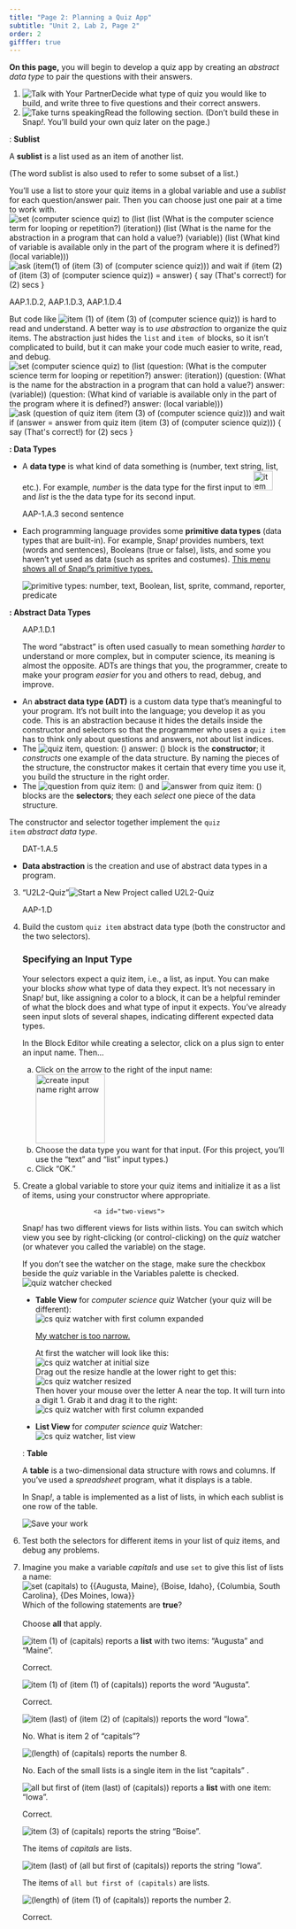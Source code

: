 ```yaml
---
title: "Page 2: Planning a Quiz App"
subtitle: "Unit 2, Lab 2, Page 2"
order: 2
gifffer: true
---
```


::: learn
<p><strong>On this page,</strong> you will begin to develop a quiz app by creating an <em>abstract data type</em> to pair the questions with their answers.</p>
:::

::: {#first .forYouToDo}
<ol>

<li><img src="/img/icons/talk-with-your-partner.png" title="Talk with Your Partner" alt="Talk with Your Partner" class="inline"/>Decide what type of quiz you would like to build, and write three to five questions and their correct answers.</li>

<li><img src="/img/icons/take-turns-speaking-mini.gif" title="Take turns speaking" alt="Take turns speaking" class="inline"/>Read the following section. (Don't build these in Snap<em>!</em>. You'll build your own quiz later on the page.)</li>

</ol>
:::

<p>

::: vocab
: <strong>Sublist</strong>

<p>A <strong>sublist</strong> is a list used as an item of another list.</p>

<p>(The word sublist is also used to refer to some subset of a list.)</p>
:::

You'll use a list to store your quiz items in a global variable and use a <em>sublist</em> for each question/answer pair. Then you can choose just one pair at a time to work with. <img src="/img/2-complexity/quiz-questions-list-of-lists.png" title="set (computer science quiz) to (list (list (What is the computer science term for looping or repetition?) (iteration)) (list (What is the name for the abstraction in a program that can hold a value?) (variable)) (list (What kind of variable is available only in the part of the program where it is defined?) (local variable)))" alt="set (computer science quiz) to (list (list (What is the computer science term for looping or repetition?) (iteration)) (list (What is the name for the abstraction in a program that can hold a value?) (variable)) (list (What kind of variable is available only in the part of the program where it is defined?) (local variable)))" class="indent"/> <img src="/img/2-complexity/item-of-item-of-script.png" title="ask (item(1) of (item (3) of (computer science quiz))) and wait
if (item (2) of (item (3) of (computer science quiz)) = answer) {
say (That&apos;s correct!) for (2) secs
}" alt="ask (item(1) of (item (3) of (computer science quiz))) and wait
if (item (2) of (item (3) of (computer science quiz)) = answer) {
say (That&apos;s correct!) for (2) secs
}" class="indent"/>

</p>

::: comment
AAP.1.D.2, AAP.1.D.3, AAP.1.D.4
:::

<p>But code like <img src="/img/2-complexity/item-1-of-item-3-of.png" title="item (1) of (item (3) of (computer science quiz))" alt="item (1) of (item (3) of (computer science quiz))" class="inline"/> is hard to read and understand. A better way is to <em>use abstraction</em> to organize the quiz items. The abstraction just hides the <code>list</code> and <code>item of</code> blocks, so it isn't complicated to build, but it can make your code much easier to write, read, and debug.<br /> <img src="/img/2-complexity/quiz-questions-list-of-adts.png" title="set (computer science quiz) to (list (question: (What is the computer science term for looping or repetition?) answer: (iteration)) (question: (What is the name for the abstraction in a program that can hold a value?) answer: (variable)) (question: (What kind of variable is available only in the part of the program where it is defined?) answer: (local variable)))" alt="set (computer science quiz) to (list (question: (What is the computer science term for looping or repetition?) answer: (iteration)) (question: (What is the name for the abstraction in a program that can hold a value?) answer: (variable)) (question: (What kind of variable is available only in the part of the program where it is defined?) answer: (local variable)))" class="indent"/> <img src="/img/2-complexity/abstracted-quiz-script.png" title="ask (question of quiz item (item (3) of (computer science quiz))) and wait
if (answer = answer from quiz item (item (3) of (computer science quiz))) {
say (That&apos;s correct!) for (2) secs
}" alt="ask (question of quiz item (item (3) of (computer science quiz))) and wait
if (answer = answer from quiz item (item (3) of (computer science quiz))) {
say (That&apos;s correct!) for (2) secs
}" class="indent"/></p>

::: vocabFullWidth
<strong>: Data Types</strong>

<ul>

<li>A <strong>data type</strong> is what kind of data something is (number, text string, list, etc.). For example, <em>number</em> is the data type for the first input to <img src="/img/blocks/item.png" title="item (1) of ()" alt="item (1) of ()" height="35"/> and <em>list</em> is the the data type for its second input.</li>

::: comment
AAP-1.A.3 second sentence
:::

<li>

Each programming language provides some <strong>primitive data types</strong> (data types that are built-in). For example, Snap<em>!</em> provides numbers, text (words and sentences), Booleans (true or false), lists, and some you haven't yet used as data (such as sprites and costumes). <a href="#hint-primitive" data-bs-toggle="collapse" title="This menu shows all of Snap!'s primitive types.">This menu shows all of Snap<em>!</em>'s primitive types.</a>

::: {#hint-primitive .collapse}
<img src="/img/2-complexity/isa-menu.png" title="primitive types: number, text, Boolean, list, sprite, command, reporter, predicate" alt="primitive types: number, text, Boolean, list, sprite, command, reporter, predicate" class="indent"/>
:::

</li>

</ul>
:::

::: vocabFullWidth
<strong>: Abstract Data Types</strong>

<ul>

::: comment
AAP.1.D.1
:::

::: sidenoteBig
<p>The word "abstract" is often used casually to mean something <em>harder</em> to understand or more complex, but in computer science, its meaning is almost the opposite. ADTs are things that you, the programmer, create to make your program <em>easier</em> for you and others to read, debug, and improve.</p>
:::

<li>An <strong>abstract data type (ADT)</strong> is a custom data type that's meaningful to your program. It's not built into the language; you develop it as you code. This is an abstraction because it hides the details inside the constructor and selectors so that the programmer who uses a <code>quiz item</code> has to think only about questions and answers, not about list indices.</li>

<li>The <img src="/img/2-complexity/quiz-item-constructor.png" title="quiz item, question: () answer: ()" alt="quiz item, question: () answer: ()" class="inline"/> block is the <strong>constructor</strong>; it <em>constructs</em> one example of the data structure. By naming the pieces of the structure, the constructor makes it certain that every time you use it, you build the structure in the right order.<br /> <!--<img class="indent" src="/img/2-complexity/quiz-questions-constructor-definition.png" alt="quiz item, question: (question) answer: (answer) {report (list (question) (answer))}" title="quiz item, question: (question) answer: (answer) {report (list (question) (answer))}">--></li>

<li>The <img src="/img/2-complexity/question-selector.png" title="question from quiz item: ()" alt="question from quiz item: ()" class="inline"/> and <img src="/img/2-complexity/answer-selector.png" title="answer from quiz item: ()" alt="answer from quiz item: ()" class="inline"/> blocks are the <strong>selectors</strong>; they each <em>select</em> one piece of the data structure.<br /> <!--<img class="indent" src="/img/2-complexity/question-definition.png" alt="question from quiz item: (quiz item) {report (item (1) of (quiz item)}" title="question from quiz item: (quiz item) {report (item (1) of (quiz item)}" />
<img class="indent" src="/img/2-complexity/answer-definition.png" alt="answer from quiz item: (quiz item) {report (item (2) of (quiz item)}" title="answer from quiz item: (quiz item) {report (item (2) of (quiz item)}" />--></li>

</ul>

The constructor and selector together implement the <code>quiz item</code> <em>abstract data type</em>.

<ul>

::: comment
DAT-1.A.5
:::

<li><strong>Data abstraction</strong> is the creation and use of abstract data types in a program.</li>

</ul>
:::

::: forYouToDo
<ol start="3">

<li>

::: newProject
["U2L2-Quiz"]{.text}<img src="/img/icons/new-project-called.png" title="Start a New Project called U2L2-Quiz" alt="Start a New Project called U2L2-Quiz"/><a  name="input-type"> </a>
:::

</li>

::: comment
AAP-1.D
:::

<li>Build the custom <code>quiz item</code> abstract data type (both the constructor and the two selectors).</li>

::: narrower
### <strong>Specifying an Input Type</strong>

<p>Your selectors expect a quiz item, i.e., a list, as input. You can make your blocks <em>show</em> what type of data they expect. It's not necessary in Snap<em>!</em> but, like assigning a color to a block, it can be a helpful reminder of what the block does and what type of input it expects. You've already seen input slots of several shapes, indicating different expected data types.</p>

<p>

In the Block Editor while creating a selector, click on a plus sign to enter an input name. Then...

<ol style="list-style-type:lower-alpha">

<li>Click on the arrow to the right of the input name:<br /> <img src="/img/2-complexity/create-input-name-right_arrow.png" title="create input name right arrow" alt="create input name right arrow" class="indent" height="125"/></li>

<li>Choose the data type you want for that input. (For this project, you'll use the "text" and "list" input types.)</li>

<li>Click "OK."</li>

</ol>

</p>
:::

<li>Create a global variable to store your quiz items and initialize it as a list of items, using your constructor where appropriate.</li>

```         
                  <a id="two-views">
```

<a id="two-views"> </a>

::: narrower
Snap<em>!</em> has two different views for lists within lists. You can switch which view you see by right-clicking (or control-clicking) on the <var>quiz</var> watcher (or whatever you called the variable) on the stage.

::: endnote
If you don't see the watcher on the stage, make sure the checkbox beside the <var>quiz</var> variable in the Variables palette is checked. <img src="/img/2-complexity/quiz-watcher.png" title="quiz watcher checked" alt="quiz watcher checked" class="inlinde"/>
:::

<ul style="list-style-type: disc;">

<li>

<strong>Table View</strong> for <var>computer science quiz</var> Watcher (your quiz will be different):<br /> <img src="/img/2-complexity/csquiz-big.png" title="cs quiz watcher with first column expanded" alt="cs quiz watcher with first column expanded" class="indent"/>

::: endnote
<a href="#table-hint" data-bs-toggle="collapse" title="">My watcher is too narrow.</a>

::: {#table-hint .collapse}
At first the watcher will look like this:<br /> <img src="/img/2-complexity/csquiz-small.png" title="cs quiz watcher at initial size" alt="cs quiz watcher at initial size" class="indent"/><br /> Drag out the resize handle at the lower right to get this:<br /> <img src="/img/2-complexity/csquiz-med.png" title="cs quiz watcher resized" alt="cs quiz watcher resized" class="indent"/><br /> Then hover your mouse over the letter A near the top. It will turn into a digit 1. Grab it and drag it to the right:<br /> <img src="/img/2-complexity/csquiz-big.png" title="cs quiz watcher with first column expanded" alt="cs quiz watcher with first column expanded" class="indent"/>
:::
:::

</li>

<li><strong>List View</strong> for <var>computer science quiz</var> Watcher:<br /> <img src="/img/2-complexity/csquiz-list.png" title="cs quiz watcher, list view" alt="cs quiz watcher, list view" class="indent"/></li>

</ul>
:::

::: vocabFullWidth
: <strong>Table</strong>

<p>A <strong>table</strong> is a two-dimensional data structure with rows and columns. If you've used a <em>spreadsheet</em> program, what it displays is a table.</p>

<p>In Snap<em>!</em>, a table is implemented as a list of lists, in which each sublist is one row of the table.</p>
:::

<img src="/img/icons/save-now.png" title="Save your work" alt="Save your work" class="imageRight"/>

<li>Test both the selectors for different items in your list of quiz items, and debug any problems.</li>

<li>

<!-- Question 1-->

::: {.assessment-data type="multiplechoice" identifier="capitals" hasinlinefeedback="true" maxchoices="8" responseidentifier="ri1" shuffle="true"}
::: prompt
<p>Imagine you make a variable <var>capitals</var> and use <code>set</code> to give this list of lists a name: <br /> <img src="/img/3-lists/check1capitals.png" title="set (capitals) to {{Augusta, Maine}, {Boise, Idaho}, {Columbia, South Carolina}, {Des Moines, Iowa}}" alt="set (capitals) to {{Augusta, Maine}, {Boise, Idaho}, {Columbia, South Carolina}, {Des Moines, Iowa}}" class="indent"/><br /> Which of the following statements are <strong>true</strong>?<br /> <br /> Choose <strong>all</strong> that apply.</p>
:::

::: {.choice identifier="c1"}
::: text
<img src="/img/3-lists/check1capitalsc1.png" title="item (1) of (capitals)" alt="item (1) of (capitals)" border="0"/> reports a <strong>list</strong> with two items: "Augusta" and "Maine".
:::

::: feedback
Correct.
:::
:::

::: {.choice identifier="c2"}
::: text
<img src="/img/3-lists/check1capitalsc2.png" title="item (1) of (item (1) of (capitals))" alt="item (1) of (item (1) of (capitals))" border="0"/> reports the word "Augusta".
:::

::: feedback
Correct.
:::
:::

::: {.choice identifier="c3"}
::: text
<img src="/img/3-lists/check1capitalsc3.png" title="item (last) of (item (2) of (capitals))" alt="item (last) of (item (2) of (capitals))" border="0"/> reports the word "Iowa".
:::

::: feedback
No. What is item 2 of "capitals"?
:::
:::

::: {.choice identifier="c4"}
::: text
<img src="/img/3-lists/check1capitalsc4.png" title="(length) of (capitals)" alt="(length) of (capitals)" border="0"/> reports the number 8.
:::

::: feedback
No. Each of the small lists is a single item in the list "capitals" .
:::
:::

::: {.choice identifier="c5"}
::: text
<img src="/img/3-lists/check1capitalsc5.png" title="all but first of (item (last) of (capitals))" alt="all but first of (item (last) of (capitals))" border="0"/> reports a <strong>list</strong> with one item: "Iowa".
:::

::: feedback
Correct.
:::
:::

::: {.choice identifier="c6"}
::: text
<img src="/img/3-lists/check1capitalsc6.png" title="item (3) of (capitals))" alt="item (3) of (capitals)" border="0"/> reports the string "Boise".
:::

::: feedback
The items of <var>capitals</var> are lists.
:::
:::

::: {.choice identifier="c7"}
::: text
<img src="/img/3-lists/check1capitalsc7.png" title="item (last) of (all but first of (capitals))" alt="item (last) of (all but first of (capitals))" border="0"/> reports the string "Iowa".
:::

::: feedback
The items of <code>all but first of (capitals)</code> are lists.
:::
:::

::: {.choice identifier="c8"}
::: text
<img src="/img/3-lists/check1capitalsc8.png" title="(length) of (item (1) of (capitals))" alt="(length) of (item (1) of (capitals))" border="0"/> reports the number 2.
:::

::: feedback
Correct.
:::
:::

::: {.responseDeclaration identifier="ri1"}
::: {.correctResponse identifier="c1"}
:::

::: {.correctResponse identifier="c2"}
:::

::: {.correctResponse identifier="c5"}
:::

::: {.correctResponse identifier="c8"}
:::
:::
:::

</li>

</ol>
:::
